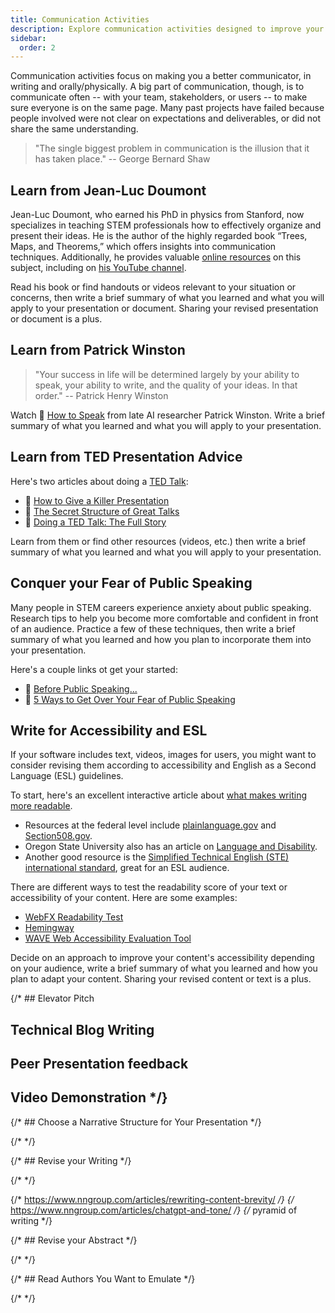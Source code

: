 ```yaml
---
title: Communication Activities
description: Explore communication activities designed to improve your capstone project, including presentation skills, narrative structure, accessibility writing, and more. Develop clear, effective communication to enhance your project's impact and audience engagement.
sidebar:
  order: 2
---
```



Communication activities focus on making you a better communicator, in writing and orally/physically. A big part of communication, though, is to communicate often -- with your team, stakeholders, or users -- to make sure everyone is on the same page. Many past projects have failed because people involved were not clear on expectations and deliverables, or did not share the same understanding.

> "The single biggest problem in communication is the illusion that it has taken place." -- George Bernard Shaw

## Learn from Jean-Luc Doumont

<Badge text="Individual Activity" variant="success" class="mb-6"/>

Jean-Luc Doumont, who earned his PhD in physics from Stanford, now specializes in teaching STEM professionals how to effectively organize and present their ideas. He is the author of the highly regarded book “Trees, Maps, and Theorems,” which offers insights into communication techniques. Additionally, he provides valuable [online resources](https://www.principiae.be/) on this subject, including on [his YouTube channel](https://www.youtube.com/@jeanlucdoumont).

Read his book or find handouts or videos relevant to your situation or concerns, then write a brief summary of what you learned and what you will apply to your presentation or document. Sharing your revised presentation or document is a plus.

## Learn from Patrick Winston

<Badge text="Individual Activity" variant="success" class="mb-6"/>

> "Your success in life will be determined largely by your ability to speak, your ability to write, and the quality of your ideas. In that order." -- Patrick Henry Winston

Watch 🎥 [How to Speak](https://www.youtube.com/watch?v=Unzc731iCUY) from late AI researcher Patrick Winston. Write a brief summary of what you learned and what you will apply to your presentation.

## Learn from TED Presentation Advice

<Badge text="Individual Activity" variant="success" class="mb-6"/>

Here's two articles about doing a [TED Talk](https://www.ted.com/):

- 📄 [How to Give a Killer Presentation](https://hbr.org/2013/06/how-to-give-a-killer-presentation)
- 🎥 [The Secret Structure of Great Talks](https://www.ted.com/talks/nancy_duarte_the_secret_structure_of_great_talks?)
- 📄 [Doing a TED Talk: The Full Story](https://waitbutwhy.com/2016/03/doing-a-ted-talk-the-full-story.html)

Learn from them or find other resources (videos, etc.) then write a brief summary of what you learned and what you will apply to your presentation.

## Conquer your Fear of Public Speaking

<Badge text="Individual Activity" variant="success" class="mb-6"/>

Many people in STEM careers experience anxiety about public speaking. Research tips to help you become more comfortable and confident in front of an audience. Practice a few of these techniques, then write a brief summary of what you learned and how you plan to incorporate them into your presentation. 

Here's a couple links ot get your started:

- 🎥 [Before Public Speaking...](https://www.ted.com/playlists/226/before_public_speaking)
- 📄 [5 Ways to Get Over Your Fear of Public Speaking](https://hbr.org/2018/02/5-ways-to-get-over-your-fear-of-public-speaking)

## Write for Accessibility and ESL

<Badge text="Individual Activity" variant="success" class="mb-6"/>

If your software includes text, videos, images for users, you might want to consider revising them according to accessibility and English as a Second Language (ESL) guidelines. 

To start, here's an excellent interactive article about [what makes writing more readable](https://pudding.cool/2022/02/plain).

- Resources at the federal level include [plainlanguage.gov](https://www.plainlanguage.gov/) and [Section508.gov](https://www.section508.gov/).
- Oregon State University also has an article on [Language and Disability](https://accessibility.oregonstate.edu/language-and-disability).
- Another good resource is the [Simplified Technical English (STE) international standard](https://asd-ste100.org/), great for an ESL audience.

There are different ways to test the readability score of your text or accessibility of your content. Here are some examples:

- [WebFX Readability Test](https://www.webfx.com/tools/read-able/)
- [Hemingway](https://hemingwayapp.com/)
- [WAVE Web Accessibility Evaluation Tool](https://wave.webaim.org/)

Decide on an approach to improve your content's accessibility depending on your audience, write a brief summary of what you learned and how you plan to adapt your content. Sharing your revised content or text is a plus.

{/* ## Elevator Pitch

## Technical Blog Writing

## Peer Presentation feedback

## Video Demonstration */}

{/* ## Choose a Narrative Structure for Your Presentation */}

{/* <Badge text="Individual Activity" variant="success" class="mb-6"/> */}

{/* ## Revise your Writing */}

{/* <Badge text="Individual Activity" variant="success" class="mb-6"/> */}

{/* https://www.nngroup.com/articles/rewriting-content-brevity/ */}
{/* https://www.nngroup.com/articles/chatgpt-and-tone/ */}
{/* pyramid of writing */}

{/* ## Revise your Abstract */}

{/* <Badge text="Individual Activity" variant="success" class="mb-6"/> */}

{/* ## Read Authors You Want to Emulate */}

{/* <Badge text="Individual Activity" variant="success" class="mb-6"/> */}

